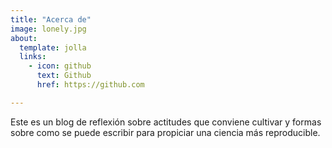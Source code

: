 ```yaml
---
title: "Acerca de"
image: lonely.jpg
about:
  template: jolla
  links:
    - icon: github
      text: Github
      href: https://github.com

---
```


Este es un blog de reflexión sobre actitudes que conviene cultivar y formas sobre como se puede escribir para propiciar una ciencia más reproducible.
